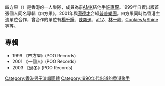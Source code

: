 {{Otheruses|四方果 (果凍)|subject=香港一人樂隊|other=香港一個[[雀巢|雀巢]]生產的[[果凍|果凍]]品牌}}
{{藝人
| 姓名 = 四方果
| 類型 = 樂團
| 圖片 =
| 圖片簡介 = 四方果相片
| 出生地點 = {{HKG}}
| 樂器 =
| 音樂類型 = indie pop、indie rock、post rock
| 活躍年代 = 1999年-
| 唱片公司 = POO Records
| 現任成員 = [[許惠琛|許惠琛]](阿琛)
}}

四方果（{{lang|en|Squarefruit}}）是香港的一人樂隊，成員為前[[AMK|AMK]]結他手[[許惠琛|許惠琛]]。1999年自資出版首張個人同名專輯《四方果》，2001年與[[蔡德才|蔡德才]]合組[[普普樂團|普普樂團]]。四方果同時為香港主流單位合作，曾合作的單位有[[楊千嬅|楊千嬅]]、[[陳奕迅|陳奕迅]]、[[at17|at17]]、[[林一峰|林一峰]]、[[Cookies_(組合)|Cookies]]及[[Shine|Shine]]等等。

==專輯==

*1999 《四方果》(POO Records)
*2001 《一個人》(POO Records)
*2003 《過冬》(POO Records)

[[Category:香港男子演唱團體|Category:香港男子演唱團體]]
[[Category:1990年代出道的香港歌手|Category:1990年代出道的香港歌手]]